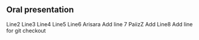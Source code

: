 ## Oral presentation
Line2
Line3
Line4
Line5
Line6
Arisara Add line 7
PaiizZ Add Line8
Add line for git checkout
